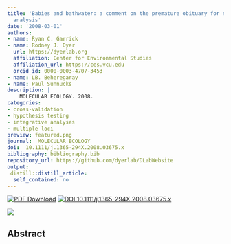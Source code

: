 ```yaml
---
title: 'Babies and bathwater: a comment on the premature obituary for nested clade phylogeographical
  analysis'
date: '2008-03-01'
authors:
- name: Ryan C. Garrick
- name: Rodney J. Dyer
  url: https://dyerlab.org
  affiliation: Center for Environmental Studies
  affiliation_url: https://ces.vcu.edu
  orcid_id: 0000-0003-4707-3453
- name: LB. Beheregaray
- name: Paul Sunnucks
description: |
    MOLECULAR ECOLOGY. 2008.  
categories: 
- cross-validation
- hypothesis testing
- integrative analyses
- multiple loci
preview: featured.png
journal:  MOLECULAR ECOLOGY
doi:  10.1111/j.1365-294X.2008.03675.x
bibliography: bibliography.bib
repository_url: https://github.com/dyerlab/DLabWebsite
output:
 distill::distill_article:
  self_contained: no
---
```


 [![PDF Download](https://img.shields.io/badge/PDF-21B02C.svg)](https://drive.google.com/open?id=0B0T81CzLjtfPSUZXWlloMDZEUW8) [![ DOI 10.1111/j.1365-294X.2008.03675.x](http://img.shields.io/badge/DOI-474747.svg)](https://doi.org/10.1111/j.1365-294X.2008.03675.x)

![]( featured.png )

## Abstract


